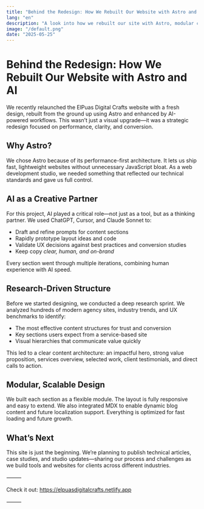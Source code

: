 ```yaml
---
title: "Behind the Redesign: How We Rebuilt Our Website with Astro and AI"
lang: "en"
description: "A look into how we rebuilt our site with Astro, modular components, and AI-assisted workflows. From UX research to final deployment, here’s how we combined performance, clarity, and scale."
image: "/default.png"
date: "2025-05-25"
---
```



# Behind the Redesign: How We Rebuilt Our Website with Astro and AI

We recently relaunched the ElPuas Digital Crafts website with a fresh design, rebuilt from the ground up using Astro and enhanced by AI-powered workflows. This wasn’t just a visual upgrade—it was a strategic redesign focused on performance, clarity, and conversion.

## Why Astro?

We chose Astro because of its performance-first architecture. It lets us ship fast, lightweight websites without unnecessary JavaScript bloat. As a web development studio, we needed something that reflected our technical standards and gave us full control.

## AI as a Creative Partner

For this project, AI played a critical role—not just as a tool, but as a thinking partner. We used ChatGPT, Cursor, and Claude Sonnet to:
- Draft and refine prompts for content sections
- Rapidly prototype layout ideas and code
- Validate UX decisions against best practices and conversion studies
- Keep copy *clear, human, and on-brand*

Every section went through multiple iterations, combining human experience with AI speed.

## Research-Driven Structure

Before we started designing, we conducted a deep research sprint. We analyzed hundreds of modern agency sites, industry trends, and UX benchmarks to identify:
- The most effective content structures for trust and conversion
- Key sections users expect from a service-based site
- Visual hierarchies that communicate value quickly

This led to a clear content architecture: an impactful hero, strong value proposition, services overview, selected work, client testimonials, and direct calls to action.

## Modular, Scalable Design

We built each section as a flexible module. The layout is fully responsive and easy to extend. We also integrated MDX to enable dynamic blog content and future localization support. Everything is optimized for fast loading and future growth.

## What’s Next

This site is just the beginning. We’re planning to publish technical articles, case studies, and studio updates—sharing our process and challenges as we build tools and websites for clients across different industries.

⸻

Check it out: https://elpuasdigitalcrafts.netlify.app

⸻